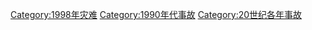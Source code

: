 {{Year by category
|m=1
|c=9
|d=9
|y=8
|cat=事故
|sortkey=事故
|parent=20世纪各年事故
|subcat=1990年代事故
}}

[[Category:1998年灾难|Category:1998年灾难]]
[[Category:1990年代事故|Category:1990年代事故]]
[[Category:20世纪各年事故|Category:20世纪各年事故]]